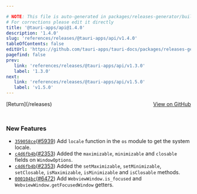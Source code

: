 ```yaml
---

# NOTE: This file is auto-generated in packages/releases-generator/build.ts
# For corrections please edit it directly
title: '@tauri-apps/api@1.4.0'
description: '1.4.0'
slug: 'references/releases/@tauri-apps/api/v1.4.0'
tableOfContents: false
editUrl: 'https://github.com/tauri-apps/tauri-docs/packages/releases-generator/build.ts'
pagefind: false
prev:
   link: 'references/releases/@tauri-apps/api/v1.3.0'
   label: '1.3.0'
next:
   link: 'references/releases/@tauri-apps/api/v1.5.0'
   label: 'v1.5.0'
---
```


<div style="margin-bottom:3rem; display: flex; justify-content: space-between; align-items: center"><span>[Return](/releases)</span><span><a href="https://github.com/tauri-apps/tauri/releases/tag/@tauri-apps/api-v1.4.0">View on GitHub</a></span></div>

### New Features

- [`359058ce`](https://www.github.com/tauri-apps/tauri/commit/359058cecca44a9c30b65140c44a8bb3a6dd3be8)([#5939](https://www.github.com/tauri-apps/tauri/pull/5939)) Add `locale` function in the `os` module to get the system locale.
- [`c4d6fb4b`](https://www.github.com/tauri-apps/tauri/commit/c4d6fb4b1ea8acf02707a9fe5dcab47c1c5bae7b)([#2353](https://www.github.com/tauri-apps/tauri/pull/2353)) Added the `maximizable`, `minimizable` and `closable` fields on `WindowOptions`.
- [`c4d6fb4b`](https://www.github.com/tauri-apps/tauri/commit/c4d6fb4b1ea8acf02707a9fe5dcab47c1c5bae7b)([#2353](https://www.github.com/tauri-apps/tauri/pull/2353)) Added the `setMaximizable`, `setMinimizable`, `setClosable`, `isMaximizable`, `isMinimizable` and `isClosable` methods.
- [`000104bc`](https://www.github.com/tauri-apps/tauri/commit/000104bc3bc0c9ff3d20558ab9cf2080f126e9e0)([#6472](https://www.github.com/tauri-apps/tauri/pull/6472)) Add `WebviewWindow.is_focused` and `WebviewWindow.getFocusedWindow` getters.

